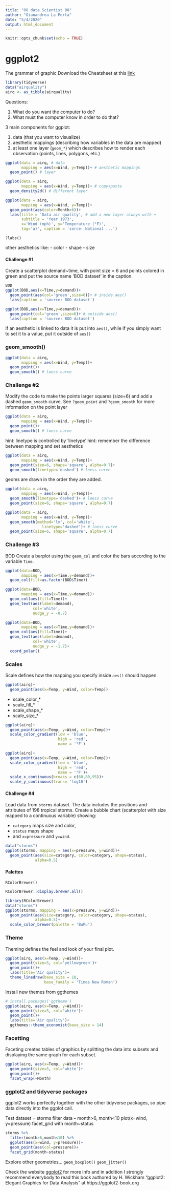 ```yaml
---
title: "08 data Scientist 08"
author: "Gianandrea La Porta"
date: "5/4/2020"
output: html_document
---
```


```r
knitr::opts_chunk$set(echo = TRUE)
```

# ggplot2

The grammar of graphic
Download the Cheatsheet at this [link](https://rstudio.com/wp-content/uploads/2015/03/ggplot2-cheatsheet.pdf)

```r
library(tidyverse)
data("airquality")
airq <- as_tibble(airquality)
```

Questions:

1. What do you want the computer to do?
2. What must the computer know in order to do that?

3 main components for ggplot:

1. data (that you want to visualize)
2. aesthetic mappings (describing how variables in the data are mapped)
3. at least one layer (`geom_*`) which describes how to render each observation (points, lines, polygons, etc.) 

```r
ggplot(data = airq, # data
       mapping = aes(x=Wind, y=Temp))+ # aesthetic mappings
  geom_point() # layer
```

```r
ggplot(data = airq,
       mapping = aes(x=Wind, y=Temp))+ # copy+paste
  geom_density2d() # different layer
```

```r
ggplot(data = airq,
       mapping = aes(x=Wind, y=Temp))+
  geom_point(aes(color=Month>6))+
  labs(title = 'Data air quality', # add a new layer always with +
       subtitle = 'Year 1973',
       x='Wind (mph)', y='Temperature (°F)',
       tag='a)', caption = 'sorce: National ...')
```

`?labs()`

other aesthetics like:
- color
- shape
- size

#### Challenge #1

Create a scatterplot demand~time, with point size = 6 and points colored 
in green and put the source name 'BOD dataset' in the caption.

```r
BOD
ggplot(BOD,aes(x=Time,y=demand))+
  geom_point(aes(col='green',size=6))+ # inside aes()
  labs(caption = 'source: BOD dataset')
```

```r
ggplot(BOD,aes(x=Time,y=demand))+
  geom_point(col='green',size=6)+ # outside aes()
  labs(caption = 'source: BOD dataset')
```

If an aesthetic is linked to data it is put into `aes()`, while
if you simply want to set it to a value, put it outside of `aes()`


### geom_smooth()

```r
ggplot(data = airq,
       mapping = aes(x=Wind, y=Temp))+
  geom_point()+
  geom_smooth() # loess curve
```

### Challenge #2

Modify the code to make the points larger squares (size=6) and add 
a dashed `geom_smooth` curve.
See `?geom_point` and `?geom_smooth` for more information on the point layer 

```r
ggplot(data = airq,
       mapping = aes(x=Wind, y=Temp))+
  geom_point()+
  geom_smooth() # loess curve
```

hint: linetype is controlled by 'linetype'
hint: remember the difference between mapping and set aesthetics

```r
ggplot(data = airq,
       mapping = aes(x=Wind, y=Temp))+
  geom_point(size=6, shape='square', alpha=0.7)+
  geom_smooth(linetype='dashed') # loess curve
```

geoms are drawn in the order they are added.

```r
ggplot(data = airq,
       mapping = aes(x=Wind, y=Temp))+
  geom_smooth(linetype='dashed')+ # loess curve
  geom_point(size=6, shape='square', alpha=0.7)
```

```r
ggplot(data = airq,
       mapping = aes(x=Wind, y=Temp))+
  geom_smooth(method='lm', col='white',
                linetype='dashed')+ # loess curve
  geom_point(size=6, shape='square', alpha=0.7)
```

### Challenge #3

BOD 
Create a barplot using the `geom_col` and color the bars according to the variable `Time`.

```r
ggplot(data=BOD,
       mapping = aes(x=Time,y=demand))+
  geom_col(fill=as.factor(BOD$Time))
```

```r
ggplot(data=BOD,
       mapping = aes(x=Time,y=demand))+
  geom_col(aes(fill=Time))+
  geom_text(aes(label=demand),
            col='white',
            nudge_y = -0.7)
```

```r
ggplot(data=BOD,
       mapping = aes(x=Time,y=demand))+
  geom_col(aes(fill=Time))+
  geom_text(aes(label=demand),
            col='white',
            nudge_y = -1.7)+
  coord_polar()
```

### Scales

Scale defines how the mapping you specify inside `aes()` should happen. 

```r
ggplot(airq)+
  geom_point(aes(x=Temp, y=Wind, color=Temp))
```

- scale_color_*
- scale_fill_*
- scale_shape_*
- scale_size_*

```r
ggplot(airq)+
  geom_point(aes(x=Temp, y=Wind, color=Temp))+
  scale_color_gradient(low = 'blue',
                       high = 'red',
                       name = '°F')
```

```r
ggplot(airq)+
  geom_point(aes(x=Temp, y=Wind, color=Temp))+
  scale_color_gradient(low = 'blue',
                       high = 'red',
                       name = '°F')+
  scale_x_continuous(breaks = c(60,80,95))+
  scale_y_continuous(trans= 'log10')
```

#### Challenge #4

Load data from `storms` dataset. The data includes the positions and attributes of 198 tropical storms.
Create a bubble chart (scatterplot with size mapped to a continuous variable) showing:

- `category` maps size and color, 
- `status` maps shape 
- and `x=pressure` and `y=wind`.

```r
data("storms")
ggplot(storms, mapping = aes(x=pressure, y=wind))+
  geom_point(aes(size=category, color=category, shape=status),
             alpha=0.5)
```

#### Palettes
`RColorBrewer()`

```r
RColorBrewer::display.brewer.all()
```

```r
library(RColorBrewer)
data("storms")
ggplot(storms, mapping = aes(x=pressure, y=wind))+
  geom_point(aes(size=category, color=category, shape=status),
             alpha=0.5)+
  scale_color_brewer(palette = 'BuPu')
```

### Theme

Theming defines the feel and look of your final plot.

```r
ggplot(airq, aes(x=Temp, y=Wind))+
  geom_point(size=5, col='yellowgreen')+
  geom_point()+
  labs(title='Air quality')+
  theme_linedraw(base_size = 18,
                 base_family = 'Times New Roman')
```

Install new themes from ggthemes

```r
# install.packages('ggtheme')
ggplot(airq, aes(x=Temp, y=Wind))+
  geom_point(size=5, col='white')+
  geom_point()+
  labs(title='Air quality')+
  ggthemes::theme_economist(base_size = 14)
```

### Facetting

Faceting creates tables of graphics by splitting the data into subsets and displaying 
the same graph for each subset.

```r
ggplot(airq, aes(x=Temp, y=Wind))+
  geom_point(size=5, col='white')+
  geom_point()+
  facet_wrap(~Month)
```

### ggplot2 and tidyverse packages

ggplot2 works perfectly together with the other tidyverse packages, so pipe data directly
into the ggplot call.

Test
dataset = storms
filter data -- month>6, month<10
plot(x=wind, y=pressure)
facet_grid with month~status


```r
storms %>% 
  filter(month>6,month<10) %>% 
  ggplot(aes(x=wind, y=pressure))+
  geom_point(aes(col=pressure))+
  facet_grid(month~status)
```

Explore other geometries...
`geom_boxplot()`
`geom_jitter()`

Check the website [ggplot2](https://ggplot2.tidyverse.org/reference/index.html) for more info
and in addition I strongly recommend everybody to read this book authored by H. Wickham 
"ggplot2: Elegant Graphics for Data Analysis" at https://ggplot2-book.org


